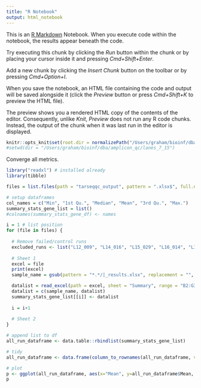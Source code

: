 ```yaml
---
title: "R Notebook"
output: html_notebook
---
```


This is an [R Markdown](http://rmarkdown.rstudio.com) Notebook. When you execute code within the notebook, the results appear beneath the code. 

Try executing this chunk by clicking the *Run* button within the chunk or by placing your cursor inside it and pressing *Cmd+Shift+Enter*. 

Add a new chunk by clicking the *Insert Chunk* button on the toolbar or by pressing *Cmd+Option+I*.

When you save the notebook, an HTML file containing the code and output will be saved alongside it (click the *Preview* button or press *Cmd+Shift+K* to preview the HTML file). 

The preview shows you a rendered HTML copy of the contents of the editor. Consequently, unlike *Knit*, *Preview* does not run any R code chunks. Instead, the output of the chunk when it was last run in the editor is displayed.

```r
knitr::opts_knit$set(root.dir = normalizePath("/Users/graham/bioinf/dba/amplicon_qc/R/TarSeqQC/"))
#setwd(dir = "/Users/graham/bioinf/dba/amplicon_qc/lanes_7_15")
```
Converge all metrics.
```r
library("readxl") # installed already
library(tibble)

files = list.files(path = "tarseqqc_output", pattern = ".xlsx$", full.names = TRUE)

# setup dataframes
col_names = c("Min", "1st Qu.",	"Median", "Mean", "3rd Qu.", "Max.")
summary_stats_gene_list = list()
#colnames(summary_stats_gene_df) <- names

i = 1 # list position
for (file in files) {
  
  # Remove failed/control runs
  excluded_runs <- list("L12_009", "L14_016", "L15_029", "L16_014", "L17_010")
  
  # Sheet 1
  excel = file
  print(excel)
  sample_name = gsub(pattern = "*.*/|_results.xlsx", replacement = "", x = excel)

  datalist = read_excel(path = excel, sheet = "Summary", range = "B2:G3", col_names = TRUE)
  datalist = c(sample_name, datalist)
  summary_stats_gene_list[[i]] <- datalist
  
  i = i+1
  
  # Sheet 2
}

# append list to df
all_run_dataframe <- data.table::rbindlist(summary_stats_gene_list)

# tidy
all_run_dataframe <- data.frame(column_to_rownames(all_run_dataframe, var = "V1"))

# plot
p <- ggplot(all_run_dataframe, aes(x="Mean", y=all_run_dataframe$Mean, legend = 'N=172')) + geom_boxplot(width=0.25) + geom_point() + geom_jitter(width=0.05, alpha=0.5)
p

```
